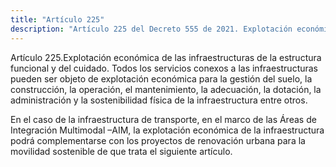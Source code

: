 ```yaml
---
title: "Artículo 225"
description: "Artículo 225 del Decreto 555 de 2021. Explotación económica de las infraestructuras de la estructura funcional y del cuidado."
---
```


Artículo 225.Explotación económica de las infraestructuras de la estructura funcional y del cuidado. Todos los servicios conexos a las infraestructuras pueden ser objeto de explotación económica para la gestión del suelo, la construcción, la operación, el mantenimiento, la adecuación, la dotación, la administración y la sostenibilidad física de la infraestructura entre otros.
 
En el caso de la infraestructura de transporte, en el marco de las Áreas de Integración Multimodal –AIM, la explotación económica de la infraestructura podrá complementarse con los proyectos de renovación urbana para la movilidad sostenible de que trata el siguiente artículo.